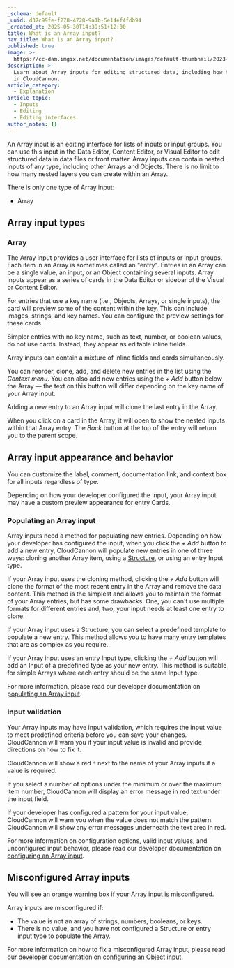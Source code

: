 ```yaml
---
_schema: default
_uuid: d37c99fe-f278-4728-9a1b-5e14ef4fdb94
_created_at: 2025-05-30T14:39:51+12:00
title: What is an Array input?
nav_title: What is an Array input?
published: true
image: >-
  https://cc-dam.imgix.net/documentation/images/default-thumbnail/2023-Q4/CloudCannon-Documentation-Thumbnail.png
description: >-
  Learn about Array inputs for editing structured data, including how they work
  in CloudCannon.
article_category:
  - Explanation
article_topic:
  - Inputs
  - Editing
  - Editing interfaces
author_notes: {}
---
```

An Array input is an editing interface for lists of inputs or input groups. You can use this input in the Data Editor, Content Editor, or Visual Editor to edit structured data in data files or front matter. Array inputs can contain nested inputs of any type, including other Arrays and Objects. There is no limit to how many nested layers you can create within an Array.

There is only one type of Array input:

* Array

## Array input types

### Array

The Array input provides a user interface for lists of inputs or input groups. Each item in an Array is sometimes called an "entry". Entries in an Array can be a single value, an input, or an Object containing several inputs. Array inputs appear as a series of cards in the Data Editor or sidebar of the Visual or Content Editor.

For entries that use a key name (i.e., Objects, Arrays, or single inputs), the card will preview some of the content within the key. This can include images, strings, and key names. You can configure the preview settings for these cards.

Simpler entries with no key name, such as text, number, or boolean values, do not use cards. Instead, they appear as editable inline fields.

Array inputs can contain a mixture of inline fields and cards simultaneously.

You can reorder, clone, add, and delete new entries in the list using the *Context menu*. You can also add new entries using the *\+ Add* button below the Array — the text on this button will differ depending on the key name of your Array input.

Adding a new entry to an Array input will clone the last entry in the Array.

When you click on a card in the Array, it will open to show the nested inputs within that Array entry. The *Back* button at the top of the entry will return you to the parent scope.

## Array input appearance and behavior

You can customize the label, comment, documentation link, and context box for all inputs regardless of type.

Depending on how your developer configured the input, your Array input may have a custom preview appearance for entry Cards.

### Populating an Array input

Array inputs need a method for populating new entries. Depending on how your developer has configured the input, when you click the *\+ Add* button to add a new entry, CloudCannon will populate new entries in one of three ways: cloning another Array item, using a [Structure](/documentation/articles/what-is-a-structure/), or using an entry Input type.

If your Array input uses the cloning method, clicking the *\+ Add* button will clone the format of the most recent entry in the Array and remove the data content. This method is the simplest and allows you to maintain the format of your Array entries, but has some drawbacks. One, you can't use multiple formats for different entries and, two, your input needs at least one entry to clone.

If your Array input uses a Structure, you can select a predefined template to populate a new entry. This method allows you to have many entry templates that are as complex as you require.

If your Array input uses an entry Input type, clicking the *\+ Add* button will add an Input of a predefined type as your new entry. This method is suitable for simple Arrays where each entry should be the same Input type.

For more information, please read our developer documentation on [populating an Array input](/documentation/articles/populate-an-array-input/).

### Input validation

Your Array inputs may have input validation, which requires the input value to meet predefined criteria before you can save your changes. CloudCannon will warn you if your input value is invalid and provide directions on how to fix it.

CloudCannon will show a red `*` next to the name of your Array inputs if a value is required.

If you select a number of options under the minimum or over the maximum item number, CloudCannon will display an error message in red text under the input field.

If your developer has configured a pattern for your input value, CloudCannon will warn you when the value does not match the pattern. CloudCannon will show any error messages underneath the text area in red.

For more information on configuration options, valid input values, and unconfigured input behavior, please read our developer documentation on [configuring an Array input](/documentation/articles/configure-an-array-input/).

## Misconfigured Array inputs

You will see an orange warning box if your Array input is misconfigured.

Array inputs are misconfigured if:

* The value is not an array of strings, numbers, booleans, or keys.
* There is no value, and you have not configured a Structure or entry input type to populate the Array.

For more information on how to fix a misconfigured Array input, please read our developer documentation on [configuring an Object input](/documentation/articles/configure-an-array-input/).